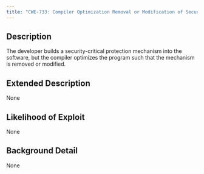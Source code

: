 ```yaml
---
title: "CWE-733: Compiler Optimization Removal or Modification of Security-critical Code"
---
```


## Description
The developer builds a security-critical protection mechanism into the software, but the compiler optimizes the program such that the mechanism is removed or modified.

## Extended Description
None

## Likelihood of Exploit
None

## Background Detail
None
        